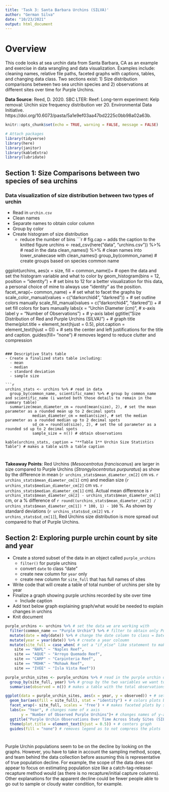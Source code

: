 ```yaml
---
title: 'Task 3: Santa Barbara Urchins (SILVA)'
author: "German Silva"
date: "10/23/2021"
output: html_document
---
```

# Overview

This code looks at sea urchin data from Santa Barbara, CA as an example and exercise in data wrangling and data visualization. Examples include: cleaning names, relative file paths, faceted graphs with captions, tables, and changing data class. Two sections exist: 1) Size distribution comparisons between two sea urchin species and 2) observations at different sites over time for Purple Urchins.

**Data Source**: Reed, D. 2020. SBC LTER: Reef: Long-term experiment: Kelp removal: Urchin size frequency distribution ver 20. Environmental Data Initiative. https://doi.org/10.6073/pasta/5a1e9ef03aa47bd2225c0bb98a02a63b. 

```r
knitr::opts_chunk$set(echo = TRUE, warning = FALSE, message = FALSE)

# Attach packages
library(tidyverse)
library(here)
library(janitor)
library(kableExtra)
library(lubridate)
```

## Section 1: Size Comparisons between two species of sea urchins

### Data visualization of size distribution between two types of urchin
- Read in `urchin.csv`
- Clean names
- Separate names to obtain color column 
- Group by color 
- Create histogram of size distribution
  - reduce the number of bins
```r
# fig.cap = adds the caption to the knitted figure
urchins <- read_csv(here("data", "urchins.csv")) %>% # read in the data
  clean_names() %>% # clean names into lower_snakecase with clean_names()
  group_by(common_name) # create groups based on species common name

ggplot(urchins, aes(x = size, fill = common_name))+ # open the data and set the histogram variable and what to color by
  geom_histogram(bins = 12, position = "identity") + # set bins to 12 for a better visualization for this data, a personal choice of mine to always use "identity" as the position.
  facet_wrap(~ common_name) + # set what to facet the graphs by
  scale_color_manual(values = c("darkorchid4", "darkred")) + # set outline colors manually
  scale_fill_manual(values = c("darkorchid4", "darkred")) + # set fill colors for bars manually
  labs(x = "Urchin Diameter (cm)", # x-axis label
       y = "Number of Observations") + # y-axis label
  ggtitle("Size Distribution of Red and Purple Urchins (SILVA)") + # graph title
  theme(plot.title = element_text(hjust = 0.5), plot.caption = element_text(hjust = 0)) + # sets the center and left justifications for the title and caption. 
  guides(fill= "none") # removes legend to reduce clutter and compression
```

### Descriptive Stats table
- Create a finalized stats table including:
  - mean
  - median
  - standard deviation
  - sample size
  
```r
urchins_stats <- urchins %>% # read in data
  group_by(common_name, scientific_name) %>% # group by common_name and scientific_name (i wanted both those details to remain in the summary table)
  summarize(mean_diameter_cm = round(mean(size), 2), # set the mean parameter as a rounded mean up to 2 decimal spots
            median_diameter_cm = median(size), # set the median parameter as a rounded median up to 2 decimal spots
            sd_cm = round(sd(size), 2), # set the sd parameter as a rounded sd up to 2 decimal spots
            sample_size = n()) # obtain observations

kable(urchins_stats, caption = "**Table 1** Urchin Size Statistics Table") # makes a table with a table caption

```

# 

**Takeaway Points**: 
Red Urchins (*Mesocentrotus franciscanus*) are larger in size compared to Purple Urchins (*Strongylocentrotus purpuratus*) as show by the difference in mean (`r urchins_stats$mean_diameter_cm[2]` cm vs. `r urchins_stats$mean_diameter_cm[1]` cm) and median size (`r urchins_stats$median_diameter_cm[2]` cm vs. `r urchins_stats$median_diameter_cm[1]` cm). Actual mean difference is `r urchins_stats$mean_diameter_cm[2] - urchins_stats$mean_diameter_cm[1]` cm, or a % difference of `r round((urchins_stats$mean_diameter_cm[2] / urchins_stats$mean_diameter_cm[1]) * 100, 1) - 100` %. As shown by standard deviations (`r urchins_stats$sd_cm[2]` vs. `r urchins_stats$sd_cm[1]`), Red Urchins size distribution is more spread out compared to that of Purple Urchins.    


## Section 2: Exploring purple urchin count by site and year

- Create a stored subset of the data in an object called `purple_urchins` 
  - `filter()` for purple urchins
  - convert `date` to class "date"
  - create new column for `year` only
  - create new column for `site_full` that has full names of sites
- Write code that will create a table of total number of urchins per site by year
- Finalize a graph showing purple urchins recorded by site over time
  - Include caption
- Add text below graph explaining graph/what would be needed to explain changes in urchins
- Knit document

```r
purple_urchins <- urchins %>% # set the data we are working with
  filter(common_name == "Purple Urchin") %>% # filter to obtain only Purple Urchin rows
  mutate(date = mdy(date)) %>% # change the date column to class = Date
  mutate(year = year(date)) %>% # create a year coloumn
  mutate(site_full = case_when( # set a "if_else" like statement to make a column with full site names
    site == "NAPL" ~ "Naples Reef",
    site == "AQUE" ~ "Arroyo Quemado Reef",
    site == "CARP" ~ "Carpinteria Reef",
    site == "MOHK" ~ "Mohawk Reef",
    site == "IVEE" ~ "Isla Vista Reef"))

purple_urchin_sites <- purple_urchins %>% # read in the purple urchin data
  group_by(site_full, year) %>% # group by the two variables we want to use in our analysis (site and year)
  summarise(observed = n()) # makes a table with the total observations by year and site

ggplot(data = purple_urchin_sites, aes(x = year, y = observed)) + # sets what data will be graphed
  geom_bar(aes(fill = site_full), stat = "identity") + # colors plots by site and allows geom_bar to use two aes() variables
  facet_wrap(~ site_full, scales = 'free') + # makes faceted plots by site and allows each to have its own axes. 
  labs(x= "Year", # changes name of x axis
       y = "Number of Observed Purple Urchins")+ # changes names of y-axis
  ggtitle("Purple Urchin Observations Over Time Across Study Sites (SILVA)") + # title of graphs
  theme(plot.title = element_text(hjust = 0.5)) + # centers graph
  guides(fill = "none") # removes legend as to not compress the plots
```
#

Purple Urchin populations seem to be on the decline by looking on the graphs. However, you have to take in account the sampling method, scope, and team behind the data collection before assuming this is representative of true population decline. For example, the scope of the data does not appear to focus on estimating population size like a catch-tag-release-recapture method would (as there is no recapture/initial capture columns). Other explanations for the apparent decline could be fewer people able to go out to sample or cloudy water condition, for example.
